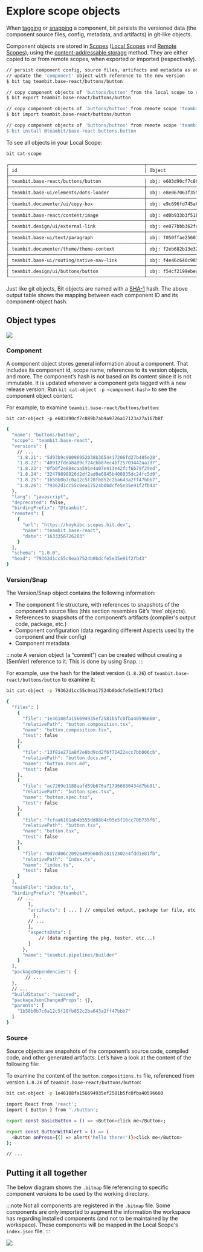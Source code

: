 
# Explore scope objects

When [tagging](tags) or [snapping](snaps) a component, bit persists the versioned data (the component source files, config, metadata, and artifacts) in git-like objects.

Component objects are stored in [Scopes](/docs/workspace/local-scope) ([Local Scopes](/workspace/local-scope) and [Remote Scopes](/scope/creating-scopes)), using the [content-addressable storage](https://en.wikipedia.org/wiki/Content-addressable_storage) method.
They are either copied to or from remote scopes, when exported or imported (respectively).

```bash
// persist component config, source files, artifacts and metadata as objects
// update the 'component' object with reference to the new version
$ bit tag teambit.base-react/buttons/button
```

```bash
// copy component objects of 'buttons/button' from the local scope to remote scope 'teambit.base-react'
$ bit export teambit.base-react/buttons/button
```

```bash
// copy component objects of 'buttons/button' from remote scope 'teambit.base-react' to the local scope (and checkout latest version)
$ bit import teambit.base-react/buttons/button
```

```bash
// copy component objects of 'buttons/button' from remote scope 'teambit.base-react' to the local scope (and install the component's package)
$ bit install @teambit/base-react.buttons.button
```

To see all objects in your Local Scope:

```bash
bit cat-scope
```

```bash
┌──────────────────────────────────────────────────┬───────────────────────────────────────────────┐
│ id                                               │ Object                                        │
├──────────────────────────────────────────────────────────────────────────────────────────────────┤
│ teambit.base-react/buttons/button                │ obj: e603d90cf7c889b7ab9a9726a17123a27a167b8f │
├──────────────────────────────────────────────────┼───────────────────────────────────────────────┤
│ teambit.base-ui/elements/dots-loader             │ obj: e8e067063f355d12be2af049d058f153abed7d41 │
├──────────────────────────────────────────────────┼───────────────────────────────────────────────┤
│ teambit.documenter/ui/copy-box                   │ obj: e9c696fd745a6d28d8dff813986da1142e8801bb │
├──────────────────────────────────────────────────┼───────────────────────────────────────────────┤
│ teambit.base-react/content/image                 │ obj: ed0b933b3f51b7c5403f5a75e41c67e3f453ea3b │
├──────────────────────────────────────────────────┼───────────────────────────────────────────────┤
│ teambit.design/ui/external-link                  │ obj: ee077bbb362fe75f07fef024066d13dadad1ab07 │
├──────────────────────────────────────────────────┼───────────────────────────────────────────────┤
│ teambit.base-ui/text/paragraph                   │ obj: f050ffae25607a81752cfbe7b0e96fe548376a24 │
├──────────────────────────────────────────────────┼───────────────────────────────────────────────┤
│ teambit.documenter/theme/theme-context           │ obj: f2eb682b13e32dfaf7a8c4b3132339f57526ae24 │
├──────────────────────────────────────────────────┼───────────────────────────────────────────────┤
│ teambit.base-ui/routing/native-nav-link          │ obj: f4e46c640c98521c7e08b7dbdcd6231250ded934 │
├──────────────────────────────────────────────────┼───────────────────────────────────────────────┤
│ teambit.design/ui/buttons/button                 │ obj: f54cf2199ebea77aeff811b3d03c3b9f89e040ad │
└──────────────────────────────────────────────────┴───────────────────────────────────────────────┘
```

Just like git objects, Bit objects are named with a [SHA-1](https://en.wikipedia.org/wiki/SHA-1) hash.
The above output table shows the mapping between each component ID and its component-object hash.

## Object types

<Image src={objectsImag} />

### Component

A component object stores general information about a component. That includes its component id, scope name, references to its version objects, and more.
The component’s hash is not based on its content since it is not immutable. It is updated whenever a component gets tagged with a new release version.
Run `bit cat-object -p <component-hash>` to see the component object content.

For example, to examine `teambit.base-react/buttons/button`:

```
bit cat-object -p e603d90cf7c889b7ab9a9726a17123a27a167b8f
```

```bash
{
  "name": "buttons/button",
  "scope": "teambit.base-react",
  "versions": {
    // ...
    "1.8.21": "5d93b9c90096952038b3654417206fd27b485e28",
    "1.8.22": "40912fdea8a89cf24cbb87ec4bf25703442aa7d7",
    "1.8.23": "0fb0f2e884caa591e4a07e413e42fcf6b79f29ed",
    "1.8.24": "32479898826d2df2ad0e6845b408035dc24fc5d0",
    "1.8.25": "1b58b0b7c0a12c5f28fb852c2ba643a2ff47bbb7",
    "1.8.26": "79362d1cc55c0ea17524b0bdcfe5e35e91f2fb43"
  },
  "lang": "javascript",
  "deprecated": false,
  "bindingPrefix": "@teambit",
  "remotes": [
    {
      "url": "https://koykibc.scopes.bit.dev",
      "name": "teambit.base-react",
      "date": "1633356726283"
    }
  ],
  "schema": "1.0.0",
  "head": "79362d1cc55c0ea17524b0bdcfe5e35e91f2fb43"
}
```

### Version/Snap

The Version/Snap object contains the following information:

- The component file structure, with references to snapshots of the component’s source files (this section resembles Git’s ‘tree’ objects).
- References to snapshots of the component’s artifacts (compiler's output code, package, etc.)
- Component configuration (data regarding different Aspects used by the component and their config)
- Component metadata

:::note
A version object (a “commit”) can be created without creating a (SemVer) reference to it. This is done by using Snap.
:::

For example, use the hash for the latest version (`1.8.26`) of `teambit.base-react/buttons/button` to examine it:

```bash
bit cat-object -p 79362d1cc55c0ea17524b0bdcfe5e35e91f2fb43
```

```bash
{
  "files": [
    {
      "file": "1e46108fa156694935ef2581b5fc0fba40596660",
      "relativePath": "button.composition.tsx",
      "name": "button.composition.tsx",
      "test": false
    },
    {
      "file": "13f81e271a8f2e8bd9cd2f6f72422ecc7bb006cb",
      "relativePath": "button.docs.md",
      "name": "button.docs.md",
      "test": false
    },
    {
      "file": "ac7269e1188aafd59b676a717966880434d7bb81",
      "relativePath": "button.spec.tsx",
      "name": "button.spec.tsx",
      "test": false
    },
    {
      "file": "fcfaa6101ab4b555dd88b4c95e5f16cc70b735f6",
      "relativePath": "button.tsx",
      "name": "button.tsx",
      "test": false
    },
    {
      "file": "0d7dd06c20926499b60d528152302e4fdd1e81fb",
      "relativePath": "index.ts",
      "name": "index.ts",
      "test": false
    }
  ],
  "mainFile": "index.ts",
  "bindingPrefix": "@teambit",
    // ...
        ],
        "artifacts": [ ... ] // compiled output, package tar file, etc.
          },
        // ...
        ],
        "aspectsData": [
            // (data regarding the pkg, tester, etc...)
        ]
      },
      "name": "teambit.pipelines/builder"
    }
  ],
  "packageDependencies": {
       // ...
  },
  // ...
  "buildStatus": "succeed",
  "packageJsonChangedProps": {},
  "parents": [
    "1b58b0b7c0a12c5f28fb852c2ba643a2ff47bbb7"
  ]
}
```

### Source

Source objects are snapshots of the component’s source code, compiled code, and other generated artifacts.
Let’s have a look at the content of the following file:

To examine the content of the `button.compositions.ts` file, referenced from version `1.8.26` of `teambit.base-react/buttons/button`:

```bash
bit cat-object -p 1e46108fa156694935ef2581b5fc0fba40596660
```

```bash
import React from 'react';
import { Button } from './button';

export const BasicButton = () => <Button>click me</Button>;

export const ButtonWithAlert = () => (
  <Button onPress={() => alert('hello there!')}>click me</Button>
);

// ...
```

## Putting it all together

The below diagram shows the `.bitmap` file referencing to specific component versions to be used by the working directory.

:::note
Not all components are registered in the `.bitmap` file.
Some components are only imported to augment the information the workspace has regarding installed components (and not to be maintained by the workspace).
These components will be mapped in the Local Scope's `index.json` file.
:::

<Image src={componentObjectsDemoImg} />